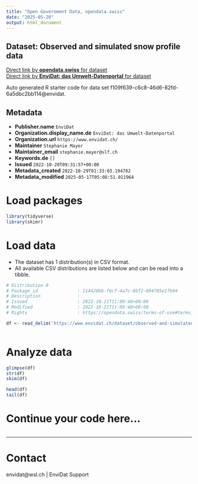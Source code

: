```yaml
---
title: "Open Government Data, opendata.swiss"
date: "2025-05-20"
output: html_document
---
```


## Dataset: Observed and simulated snow profile data



[Direct link by **opendata.swiss** for dataset](https://opendata.swiss/de/dataset/observed-and-simulated-snow-profile-data)<br>
[Direct link by **EnviDat: das Umwelt-Datenportal** for dataset](https://www.envidat.ch/#/metadata/observed-and-simulated-snow-profile-data-from-switzerland)

Auto generated R starter code for data set f109f639-c6c8-46d6-82fd-6a5dbc2bb114@envidat.

## Metadata

- **Publisher.name** `EnviDat`
- **Organization.display_name.de** `EnviDat: das Umwelt-Datenportal`
- **Organization.url** `https://www.envidat.ch/`
- **Maintainer** `Stephanie Mayer`
- **Maintainer_email** `stephanie.mayer@slf.ch`
- **Keywords.de** `[]`
- **Issued** `2022-10-20T09:31:57+00:00`
- **Metadata_created** `2022-10-29T01:33:03.194782`
- **Metadata_modified** `2025-05-17T05:08:51.011964`


# Load packages

```r

library(tidyverse)
library(skimr)

```

# Load data

-   The dataset has 1 distribution(s) in CSV format.
-   All available CSV distributions are listed below and can be read into a tibble.

```r

# Distribution 0
# Package_id               : 114420bb-f6c7-4a7c-8bf2-694785e1fb94
# Description              : 
# Issued                   : 2022-10-21T11:09:40+00:00
# Modified                 : 2022-10-21T11:09:40+00:00
# Rights                   : https://opendata.swiss/terms-of-use#terms_by

df <- read_delim('https://www.envidat.ch/dataset/observed-and-simulated-snow-profile-data-from-switzerland/resource/98972dcd-f6bb-4391-8dfa-1ce22cd3d7cc')



```

# Analyze data

```r

glimpse(df)
str(df)
skim(df)

head(df)
tail(df)

```

# Continue your code here...

```r

```

------------------------------------------------------------------------

# Contact

envidat@wsl.ch | EnviDat Support
